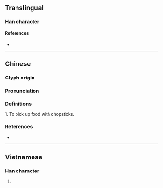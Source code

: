 {{character info}}
==Translingual==

===Han character===
{{Han char|rn=64|rad=手|as=10|sn=13|four=58037|canj=QTXC|ids=⿰扌兼}}

====References====
* {{Han ref|kx=0447.050|dkj=12484|dj=0797.170|hdz=31936.060|uh=641B|ud=25627|bh=DDB8|bd=56760}}

----

==Chinese==
{{zh-forms}}

===Glyph origin===
{{Han etym}}

===Pronunciation===
{{zh-pron
|m=jiān
|c=lim4,gim1
|mc=
|oc=y
|cat=
}}

===Definitions===
{{zh-hanzi}}

1. To pick up food with chopsticks.

===References===
* {{R:yue:mfccd}}

----

==Vietnamese==

===Han character===
{{vi-readings|rs=手10|reading=gom}}

# {{rfdef|vi|sort=手10}}